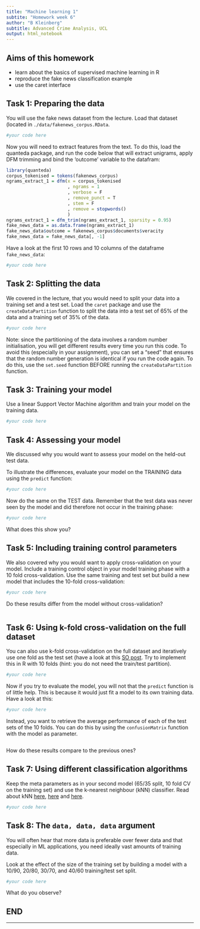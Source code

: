 ```yaml
---
title: "Machine learning 1"
subtite: "Homework week 6"
author: "B Kleinberg"
subtitle: Advanced Crime Analysis, UCL
output: html_notebook
---
```


## Aims of this homework

- learn about the basics of supervised machine learning in R
- reproduce the fake news classification example
- use the caret interface


## Task 1: Preparing the data

You will use the fake news dataset from the lecture. Load that dataset (located in `./data/fakenews_corpus.RData`.

```r
#your code here

```

Now you will need to extract features from the text. To do this, load the quanteda package, and run the code below that will extract unigrams, apply DFM trimming and bind the 'outcome' variable to the datafram:

```r
library(quanteda)
corpus_tokenised = tokens(fakenews_corpus)
ngrams_extract_1 = dfm(x = corpus_tokenised
                       , ngrams = 1
                       , verbose = F
                       , remove_punct = T
                       , stem = F
                       , remove = stopwords()
                       )
ngrams_extract_1 = dfm_trim(ngrams_extract_1, sparsity = 0.95)
fake_news_data = as.data.frame(ngrams_extract_1)
fake_news_data$outcome = fakenews_corpus$documents$veracity
fake_news_data = fake_news_data[, -1]
```

Have a look at the first 10 rows and 10 columns of the dataframe `fake_news_data`:

```r
#your code here

```


## Task 2: Splitting the data

We covered in the lecture, that you would need to split your data into a training set and a test set. Load the `caret` package and use the `createDataPartition` function to split the data into a test set of 65% of the data and a training set of 35% of the data.

```r
#your code here

```

Note: since the partitioning of the data involves a random number initialisation, you will get different results every time you run this code. To avoid this (especially in your assignment), you can set a "seed" that ensures that the random number generation is identical if you run the code again. To do this, use the `set.seed` function BEFORE running the `createDataPartition` function.


## Task 3: Training your model

Use a linear Support Vector Machine algorithm and train your model on the training data.

```r
#your code here

```


## Task 4: Assessing your model

We discussed why you would want to assess your model on the held-out test data. 

To illustrate the differences, evaluate your model on the TRAINING data using the `predict` function:

```r
#your code here

```

Now do the same on the TEST data. Remember that the test data was never seen by the model and did therefore not occur in the training phase:

```r
#your code here

```

What does this show you?

## Task 5: Including training control parameters

We also covered why you would want to apply cross-validation on your model. Include a training control object in your model training phase with a 10 fold cross-validation. Use the same training and test set but build a new model that includes the 10-fold cross-validation:

```r
#your code here

```

Do these results differ from the model without cross-validation?

```r

```

## Task 6: Using k-fold cross-validation on the full dataset

You can also use k-fold cross-validation on the full dataset and iteratively use one fold as the test set (have a look at this [SO post](https://stats.stackexchange.com/questions/270027/what-is-the-difference-between-k-holdout-and-k-fold-cross-validation/270030). Try to implement this in R with 10 folds (hint: you do not need the train/test partition).

```r
#your code here

```

Now if you try to evaluate the model, you will not that the `predict` function is of little help. This is because it would just fit a model to its own training data. Have a look at this:

```r
#your code here

```

Instead, you want to retrieve the average performance of each of the test sets of the 10 folds. You can do this by using the `confusionMatrix`  function with the model as parameter.

```r

```

How do these results compare to the previous ones?

## Task 7: Using different classification algorithms

Keep the meta parameters as in your second model (65/35 split, 10 fold CV on the training set) and use the k-nearest neighbour (kNN) classifier. Read about kNN [here](https://medium.com/@adi.bronshtein/a-quick-introduction-to-k-nearest-neighbors-algorithm-62214cea29c7), [here](https://towardsdatascience.com/machine-learning-basics-with-the-k-nearest-neighbors-algorithm-6a6e71d01761) and [here](https://www.r-bloggers.com/k-nearest-neighbor-step-by-step-tutorial/).

```r
#your code here


```

## Task 8: The `data, data, data` argument

You will often hear that more data is preferable over fewer data and that especially in ML applications, you need ideally vast amounts of training data.

Look at the effect of the size of the training set by building a model with a 10/90, 20/80, 30/70, and 40/60 training/test set split.

```r
#your code here


```

What do you observe?


## END

---
